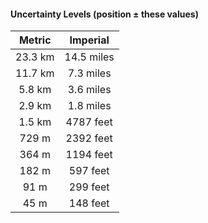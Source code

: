#### Uncertainty Levels (position ± these values)

| Metric  |  Imperial  |
| :-----: | :--------: |
| 23.3 km | 14.5 miles |
| 11.7 km | 7.3 miles  |
| 5.8 km  | 3.6 miles  |
| 2.9 km  | 1.8 miles  |
| 1.5 km  | 4787 feet  |
|  729 m  | 2392 feet  |
|  364 m  | 1194 feet  |
|  182 m  |  597 feet  |
|  91 m   |  299 feet  |
|  45 m   |  148 feet  |
